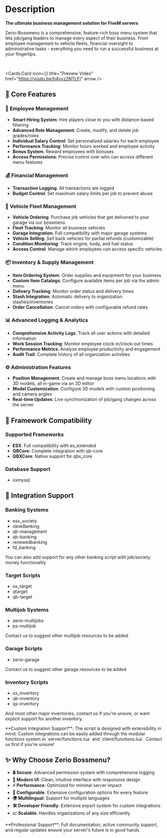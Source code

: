 
# Description

**The ultimate business management solution for FiveM servers**

Zerio-Bossmenu is a comprehensive, feature-rich boss menu system that lets job/gang leaders to manage every aspect of their business. From employee management to vehicle fleets, financial oversight to administrative tasks - everything you need to run a successful business at your fingertips.

<br />

<Cards.Card
  icon={<VideoIcon />}
  title="Preview Video"
  href="https://youtu.be/h4vvz2NTLFI"
  arrow
/>

## 🚀 Core Features

### 👥 Employee Management

- **Smart Hiring System**: Hire players close to you with distance-based filtering
- **Advanced Role Management**: Create, modify, and delete job grades/roles
- **Individual Salary Control**: Set personalized salaries for each employee
- **Performance Tracking**: Monitor hours worked and employee activity
- **Bonus System**: Reward employees with bonuses
- **Access Permissions**: Precise control over who can access different menu features

### 💰 Financial Management

- **Transaction Logging**: All transactions are logged
- **Budget Control**: Set maximum salary limits per job to prevent abuse

### 🚗 Vehicle Fleet Management

- **Vehicle Ordering**: Purchase job vehicles that get delivered to your garage via our bossmenu
- **Fleet Tracking**: Monitor all business vehicles
- **Garage Integration**: Full compatibility with major garage systems
- **Vehicle Selling**: Sell back vehicles for partial refunds (customizable)
- **Condition Monitoring**: Track engine, body, and fuel status
- **Access Control**: Manage which employees can access specific vehicles

### 📦 Inventory & Supply Management

- **Item Ordering System**: Order supplies and equipment for your business
- **Custom Item Catalogs**: Configure available items per job via the admin menu
- **Delivery Tracking**: Monitor order status and delivery times
- **Stash Integration**: Automatic delivery to organization stashes/inventories
- **Order Cancellation**: Cancel orders with configurable refund rates

### 📊 Advanced Logging & Analytics

- **Comprehensive Activity Logs**: Track all user actions with detailed information
- **Work Session Tracking**: Monitor employee clock-in/clock-out times
- **Performance Metrics**: Analyze employee productivity and engagement
- **Audit Trail**: Complete history of all organization activities

### ⚙️ Administration Features

- **Position Management**: Create and manage boss menu locations with 3D models, all in-game via an 3D editor
- **Model Customization**: Configure 3D models with custom positioning and camera angles
- **Real-time Updates**: Live synchronization of job/gang changes across the server

## 🔧 Framework Compatibility

### Supported Frameworks

- **ESX**: Full compatibility with es_extended
- **QBCore**: Complete integration with qb-core
- **QBXCore**: Native support for qbx_core

### Database Support

- oxmysql

## 🎯 Integration Support

### Banking Systems

- esx_society
- okokBanking
- qb-management
- qb-banking
- renewedbanking
- fd_banking

You can also add support for any other banking script with job/society money functionality

### Target Scripts

- ox_target
- qtarget
- qb-target

### Multijob Systems

- zerio-multijobs
- ps-multijob

Contact us to suggest other multijob resources to be added

### Garage Scripts

- zerio-garage

Contact us to suggest other garage resources to be added

### Inventory Scripts

- ox_inventory
- qb-inventory
- qs-inventory

And most other major inventories, contact us if you're unsure, or want explicit support for another inventory.

<Callout type="info">
  **Custom Integration Support**: The script is designed with extensibility in
  mind. Custom integrations can be easily added through the modular functions
  system in `server/functions.lua` and `client/functions.lua`. Contact us first
  if you're unsure!
</Callout>

## ✨ Why Choose Zerio Bossmenu?

- **🔒 Secure**: Advanced permission system with comprehensive logging
- **🎨 Modern UI**: Clean, intuitive interface with responsive design
- **⚡ Performance**: Optimized for minimal server impact
- **🔧 Configurable**: Extensive configuration options for every feature
- **🌍 Multilingual**: Support for multiple languages
- **🛠️ Developer Friendly**: Extensive export system for custom integrations
- **📈 Scalable**: Handles organizations of any size efficiently

<Callout type="warning">
  **Professional Support**: Full documentation, active community support, and
  regular updates ensure your server's future is in good hands
</Callout>
